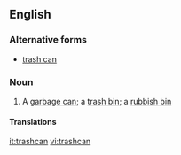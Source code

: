 ==English==

===Alternative forms===
* [[trash can]]

===Noun===
{{en-noun}}

# A [[garbage can]]; a [[trash bin]]; a [[rubbish bin]]

====Translations====
{{trans-see|trash can}}

[[it:trashcan]]
[[vi:trashcan]]